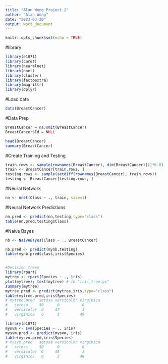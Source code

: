 ---
title: "Alan Wong Project 2"
author: "Alan Wong"
date: "2023-03-20"
output: word_document
---

```{r setup, include=FALSE}
knitr::opts_chunk$set(echo = TRUE)
```

#library
```{r}
library(e1071)
library(caret)
library(neuralnet)
library(nnet)
library(cluster)
library(factoextra)
library(magrittr)
library(dplyr)
```

#Load data
```{r}
data(BreastCancer)
```

#Data Prep
```{r}
BreastCancer = na.omit(BreastCancer) 
BreastCancer$Id = NULL 

```


```{r}
head(BreastCancer)
summary(BreastCancer)
```

#Create Training and Testing
```{r}
train.rows <- sample(rownames(BreastCancer), dim(BreastCancer)[1]*0.8)
train <- BreastCancer[train.rows, ]
testing.rows <- sample(setdiff(rownames(BreastCancer), train.rows))
testing <- BreastCancer[testing.rows, ]
```

#Neural Network
```{r}
nn <- nnet(Class ~ ., train, size=1)

```
#Neural Network Predictions
```{r}
nn.pred <- predict(nn,testing,type="class")
table(nn.pred,testing$Class)
```


#Naive Bayes
```{r}
nb <- NaiveBayes(Class ~ ., BreastCancer)

```

```{r}
nb.pred <- predict(mynb,testing)
table(mynb.pred$class,iris$Species)
```

```{r}

```

```{r}
#Decision trees
library(rpart)
mytree <- rpart(Species ~ ., iris)
plot(mytree); text(mytree) # in "iris_tree.ps"
summary(mytree)
mytree.pred <- predict(mytree,iris,type="class")
table(mytree.pred,iris$Species)
# mytree.pred  setosa versicolor virginica
#   setosa     50      0          0
#   versicolor  0     47          1
#   virginica   0      3         49

```

```{r}
library(e1071)
mysvm <- svm(Species ~ ., iris)
mysvm.pred <- predict(mysvm, iris)
table(mysvm.pred,iris$Species)
# mysvm.pred   setosa versicolor virginica
#   setosa     50      0          0
#   versicolor  0     48          2
#   virginica   0      2         48


```


```{r}

```

```{r}

```

```{r}

```

```{r}

```

```{r}

```

```{r}

```

```{r}

```

